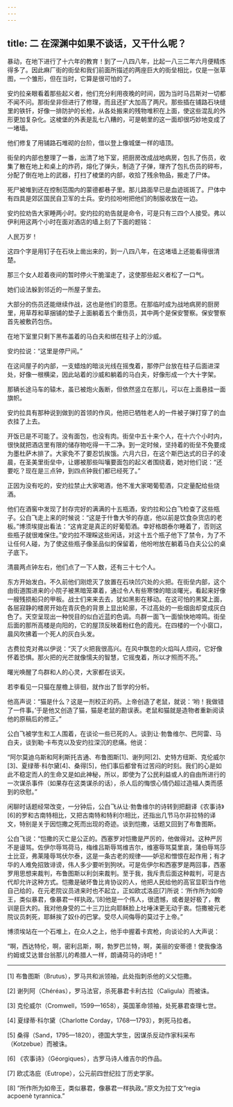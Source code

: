 ```yaml
---
---
---
```

title: 二 在深渊中如果不谈话，又干什么呢？
---




暴动，在地下进行了十六年的教育！到了一八四八年，比起一八三二年六月便精炼得多了。因此麻厂街的街垒和我们前面所描述的两座巨大的街垒相比，仅是一张草图，一个雏形，但在当时，它算是很可怕的了。

安灼拉亲眼看着那些起义者，他们充分利用夜晚的时间，因为当时马吕斯对一切都不闻不问。那街垒非但进行了修理，而且还扩大加高了两尺。那些插在铺路石块缝里的铁钎，好像一排防护的长枪，从各处搬来的残物堆积在上面，使这些混乱的外形更加复杂化。这棱堡的外表是乱七八糟的，可是朝里的这一面却很巧妙地变成了一堵墙。

他们修复了用铺路石堆砌的台阶，借以登上像城堡一样的墙顶。

街垒的内部也整理了一番，出清了地下室，把厨房改成战地病房，包扎了伤员，收集了散在地上和桌上的炸药，熔化了弹头，制造了子弹，理齐了包扎伤员的碎布，分配了倒在地上的武器，打扫了棱堡的内部，收拾了残余物品，搬走了尸体。

死尸被堆到还在控制范围内的蒙德都巷子里。那儿路面早已是血迹斑斑了。尸体中有四具是郊区国民自卫军的士兵。安灼拉吩咐把他们的制服收放在一边。

安灼拉劝告大家睡两小时。安灼拉的劝告就是命令，可是只有三四个人接受。弗以伊利用这两个小时在面对酒店的墙上刻了下面的题铭：

人民万岁！

这四个字是用钉子在石块上凿出来的，到一八四八年，在这堵墙上还能看得很清楚。

那三个女人趁着夜间的暂时停火干脆溜走了，这使那些起义者松了一口气。

她们设法躲到邻近的一所屋子里去。

大部分的伤员还能继续作战，这也是他们的意愿。在那临时成为战地病房的厨房里，用草荐和草捆铺的垫子上面躺着五个重伤员，其中两个是保安警察。保安警察首先被敷药包伤。

在地下室里只剩下黑布盖着的马白夫和绑在柱子上的沙威。

安灼拉说：“这里是停尸间。”

在这间屋子的内部，一支蜡烛的暗淡光线在摇曳着，那停尸台放在柱子后面进深处，好像一根横梁，因此站着的沙威和躺着的马白夫，好像形成一个大十字架。

那辆长途马车的辕木，虽已被炮火轰断，但依然竖立在那儿，可以在上面悬挂一面旗帜。

安灼拉具有那种说到做到的首领的作风，他把已牺牲老人的一件被子弹打穿了的血衣挂了上去。

开饭已是不可能了。没有面包，也没有肉。街垒中五十来个人，在十六个小时内，很快就把酒店里有限的储存物吃得一干二净。到一定时候，坚持着的街垒不免要成为墨杜萨木排了。大家免不了要忍饥挨饿。六月六日，在这个斯巴达式的日子的凌晨，在圣美里街垒中，让娜被那些叫嚷要面包的起义者围绕着，她对他们说：“还要吃？现在是三点钟，到四点钟我们都已经死了。”

正因为没有吃的，安灼拉禁止大家喝酒，他不准大家喝葡萄酒，只定量配给些烧酒。

他们在酒窖中发现了封存完好的满满的十五瓶酒，安灼拉和公白飞检查了这些瓶子。公白飞走上来的时候说：“这是于什鲁大爷的存底，他以前是饮食杂货店的老板。”博须埃提出看法：“这肯定是真正的好葡萄酒。幸好格朗泰尔睡着了，否则这些瓶子就很难保住。”安灼拉不理睬这些闲话，对这十五个瓶子他下了禁令，为了不让任何人碰，为了使这些瓶子像圣品似的保留着，他吩咐放在躺着马白夫公公的桌子底下。

清晨两点钟左右，他们点了一下人数，还有三十七个人。

东方开始发白。不久前他们刚熄灭了放置在石块凹穴处的火把。在街垒内部，这个由街道围进来的小院子被黑暗笼罩着，通过令人有些寒悚的暗淡曙光，看起来好像一艘残损船只的甲板。战士们来来去去，犹如黑影在移动。在这可怕的黑窝上面，各层寂静的楼房开始在青灰色的背景上显出轮廓，不过高处的一些烟囱却变成灰白色了。天空呈现出一种悦目的似白近蓝的色调。鸟群一面飞一面愉快地啼鸣。街垒后面的那所高楼是向阳的，它的屋顶反映着粉红色的霞光。在四楼的一个小窗口，晨风吹拂着一个死人的灰白头发。

古费拉克对弗以伊说：“灭了火把我很高兴。在风中飘忽的火焰叫人烦闷，它好像怀着恐惧。那火把的光芒就像懦夫的智慧，它摇曳着，所以才照而不亮。”

曙光唤醒了鸟群和人的心灵，大家都在谈天。

若李看见一只猫在屋檐上徘徊，就作出了哲学的分析。

他高声说：“猫是什么？这是一剂校正的药。上帝创造了老鼠，就说：‘哟！我做错了一件事。’于是他又创造了猫，猫是老鼠的勘误表。老鼠和猫就是造物者重新阅读他的原稿后的修正。”

公白飞被学生和工人围着，在谈论一些已死的人。谈到让·勃鲁维尔、巴阿雷、马白夫，谈到勒·卡布克以及安灼拉深沉的悲痛。他说：

“阿尔莫迪乌斯和阿利斯托吉通、布鲁图斯[1]、谢列阿[2]、史特方纽斯、克伦威尔[3]、夏绿蒂·科尔黛[4]、桑得[5]，他们事后都曾有过苦闷的时刻。我们的心是如此不稳定而人的生命又是如此神秘，所以，即使为了公民利益或人的自由所进行的一次谋杀事件（如果存在这类谋杀的话），杀人后的悔恨心情仍超过造福人类而感到的欣慰。”

闲聊时话题经常改变，一分钟后，公白飞从让·勃鲁维尔的诗转到把翻译《农事诗》[6]的罗和古南特相比，又把古南特和特利尔相比，还指出几节马尔非拉特的译文，特别是关于因恺撒之死而出现的奇迹。谈到恺撒，话题又回到了布鲁图斯。

公白飞说：“恺撒的灭亡是公正的。西塞罗对恺撒是严厉的，他做得对。这种严厉不是谩骂。佐伊尔辱骂荷马，梅维吕斯辱骂维吉尔，维塞辱骂莫里哀，蒲伯辱骂莎士比亚，弗莱隆辱骂伏尔泰，这是一条古老的规律——妒忌和憎恨在起作用；有才华的人难免招致诽谤，伟人多少要听到狗吠。可是佐伊尔和西塞罗是两回事，西塞罗用思想来裁判，布鲁图斯以利剑来裁判。至于我，我斥责后面这种裁判，可是古代却允许这种方式。恺撒是破坏鲁比肯协议的人，他把人民给他的高官显职当作他自己给的，在元老院议员进来时也不起立，正如欧忒洛庇[7]所说：‘所作所为如帝王，类似暴君，像暴君一样执政。’[8]他是一个伟人，很遗憾，或者是好极了，教训是巨大的。我对他身受的二十三刀比向耶稣脸上吐唾沫更无动于衷。恺撒被元老院议员刺死，耶稣挨了奴仆的巴掌。受尽人间侮辱的莫过于上帝。”

博须埃站在一个石堆上，在众人之上，他手中握着卡宾枪，向谈论的人大声说：

“啊，西达特伦，啊，密利吕斯，啊，勃罗巴兰特，啊，美丽的安蒂德！使我像洛约姆或艾达普台翁那儿的希腊人一样，朗诵荷马的诗吧！”



* * *



[1] 布鲁图斯（Brutus），罗马共和派领袖，此处指刺杀他的义父恺撒。

[2] 谢列阿（Chéréas），罗马法官，杀死暴君卡利古拉（Caligula）而被诛。

[3] 克伦威尔（Cromwell，1599—1658），英国革命领袖，处死暴君查理七世。

[4] 夏绿蒂·科尔黛（Charlotte Corday，1768—1793），刺死马拉者。

[5] 桑得（Sand，1795—1820），德国大学生，因谋杀反动作家科采布（Kotzebue）而被诛。

[6] 《农事诗》（Géorgiques），古罗马诗人维吉尔的作品。

[7] 欧忒洛庇（Eutrope），公元前四世纪拉丁历史学家。

[8] “所作所为如帝王，类似暴君，像暴君一样执政。”原文为拉丁文“regia acpoenè tyrannica.”